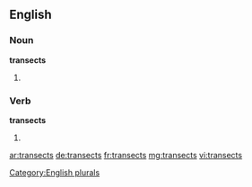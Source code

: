
==English==

===Noun===
'''transects'''

# {{plural of|transect}}

===Verb===
'''transects'''

# {{third-person singular of|transect}}

[[Category:English plurals]]

[[ar:transects]]
[[de:transects]]
[[fr:transects]]
[[mg:transects]]
[[vi:transects]]